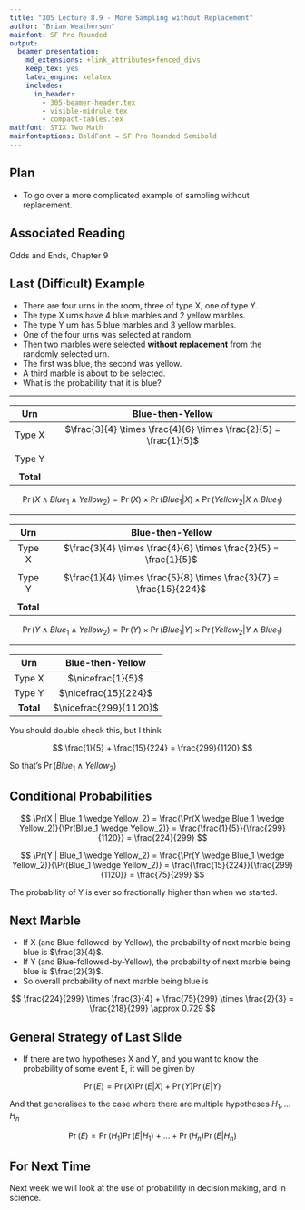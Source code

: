 ```yaml
---
title: "305 Lecture 8.9 - More Sampling without Replacement"
author: "Brian Weatherson"
mainfont: SF Pro Rounded
output:
  beamer_presentation:
    md_extensions: +link_attributes+fenced_divs
    keep_tex: yes
    latex_engine: xelatex
    includes:
      in_header: 
        - 305-beamer-header.tex
        - visible-midrule.tex
        - compact-tables.tex
mathfont: STIX Two Math
mainfontoptions: BoldFont = SF Pro Rounded Semibold
---
```


## Plan

- To go over a more complicated example of sampling without replacement.

## Associated Reading

Odds and Ends, Chapter 9

## Last (Difficult) Example

- There are four urns in the room, three of type X, one of type Y.
- The type X urns have 4 blue marbles and 2 yellow marbles.
- The type Y urn has 5 blue marbles and 3 yellow marbles.
- One of the four urns was selected at random.
- Then two marbles were selected **without replacement** from the randomly selected urn.
- The first was blue, the second was yellow.
- A third marble is about to be selected.
- What is the probability that it is blue?

---

|   Urn     |    Blue-then-Yellow                                               |
|:---------:|:-----------------------------------------------------------------:|
| Type X    | $\frac{3}{4} \times \frac{4}{6} \times \frac{2}{5} = \frac{1}{5}$ |
|           |                                                              |
| Type Y    |                                                                   |
|           |                                                              |
| **Total** |                                                                   |

$$
\Pr(X \wedge Blue_1 \wedge Yellow_2) = \Pr(X) \times \Pr(Blue_1 | X) \times \Pr(Yellow_2 | X \wedge Blue_1)
$$

---

|   Urn     |    Blue-then-Yellow                                                  |
|:---------:|:--------------------------------------------------------------------:|
| Type X    | $\frac{3}{4} \times \frac{4}{6} \times \frac{2}{5} = \frac{1}{5}$    |
|           |                                                                      |
| Type Y    | $\frac{1}{4} \times \frac{5}{8} \times \frac{3}{7} = \frac{15}{224}$ |
|           |                                                                      |
| **Total** |                                                                      |

$$
\Pr(Y \wedge Blue_1 \wedge Yellow_2) = \Pr(Y) \times \Pr(Blue_1 | Y) \times \Pr(Yellow_2 | Y \wedge Blue_1)
$$

---

|   Urn     |    Blue-then-Yellow    |
|:---------:|:----------------------:|
| Type X    | $\nicefrac{1}{5}$      |
| Type Y    | $\nicefrac{15}{224}$   |
| **Total** | $\nicefrac{299}{1120}$ |

You should double check this, but I think

$$
\frac{1}{5} + \frac{15}{224} = \frac{299}{1120}
$$

\bigskip
So that's $\Pr(Blue_1 \wedge Yellow_2)$

## Conditional Probabilities

$$
\Pr(X | Blue_1 \wedge Yellow_2) = \frac{\Pr(X \wedge Blue_1 \wedge Yellow_2)}{\Pr(Blue_1 \wedge Yellow_2)} = \frac{\frac{1}{5}}{\frac{299}{1120}} = \frac{224}{299}
$$

$$
\Pr(Y | Blue_1 \wedge Yellow_2) = \frac{\Pr(Y \wedge Blue_1 \wedge Yellow_2)}{\Pr(Blue_1 \wedge Yellow_2)} = \frac{\frac{15}{224}}{\frac{299}{1120}} = \frac{75}{299}
$$

The probability of Y is ever so fractionally higher than when we started.

## Next Marble

- If X (and Blue-followed-by-Yellow), the probability of next marble being blue is $\frac{3}{4}$.
- If Y (and Blue-followed-by-Yellow), the probability of next marble being blue is $\frac{2}{3}$. \pause
- So overall probability of next marble being blue is

$$
 \frac{224}{299} \times \frac{3}{4} + \frac{75}{299} \times \frac{2}{3} = \frac{218}{299} \approx 0.729
$$

## General Strategy of Last Slide

- If there are two hypotheses X and Y, and you want to know the probability of some event E, it will be given by

$$
\Pr(E) = \Pr(X)\Pr(E | X) + \Pr(Y)\Pr(E | Y)
$$

And that generalises to the case where there are multiple hypotheses $H_1, \dots H_n$

$$
\Pr(E) = \Pr(H_1)\Pr(E | H_1) + \dots +  \Pr(H_n)\Pr(E | H_n)
$$

## For Next Time

Next week we will look at the use of probability in decision making, and in science.